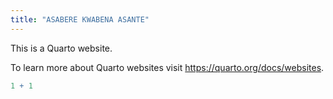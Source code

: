 ```yaml
---
title: "ASABERE KWABENA ASANTE"
---
```


This is a Quarto website.

To learn more about Quarto websites visit <https://quarto.org/docs/websites>.

```r
1 + 1
```

